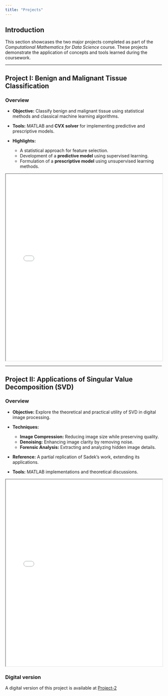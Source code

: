 ```yaml
---
title: "Projects"
---
```


## Introduction

This section showcases the two major projects completed as part of the *Computational Mathematics for Data Science* course. These projects demonstrate the application of concepts and tools learned during the coursework.

---

## Project I: Benign and Malignant Tissue Classification

### Overview

- **Objective:** Classify benign and malignant tissue using statistical methods and classical machine learning algorithms.

- **Tools:** MATLAB and **CVX solver** for implementing predictive and prescriptive models.

- **Highlights:**

  - A statistical approach for feature selection.
  - Development of a **predictive model** using supervised learning.
  - Formulation of a **prescriptive model** using unsupervised learning methods.

<iframe src="assets/pdfs/Project_1_CB.AI.R4CEN24003.pdf" width="100%" height="600px"></iframe>


---

## Project II: Applications of Singular Value Decomposition (SVD)

### Overview

- **Objective:** Explore the theoretical and practical utility of SVD in digital image processing.

- **Techniques:** 

  - **Image Compression:** Reducing image size while preserving quality.
  - **Denoising:** Enhancing image clarity by removing noise.
  - **Forensic Analysis:** Extracting and analyzing hidden image details.
- **Reference:** A partial replication of Sadek's work, extending its applications.
- **Tools:** MATLAB implementations and theoretical discussions.


<iframe src="assets/pdfs/Project_2_CB.AI.R4CEN24003.pdf" width="100%" height="600px"></iframe>


:::{.callout-note}

### Digital version

A digital version of this project is available at [Project-2](https://sijuswamy.github.io/SVD_project/)

:::